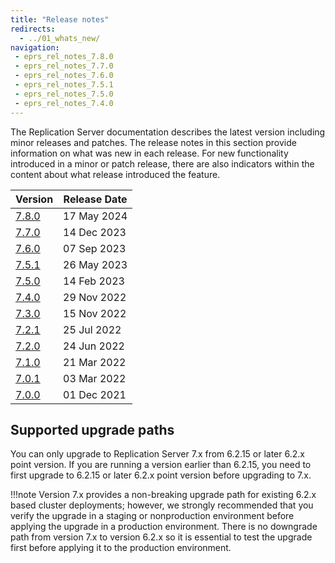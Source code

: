 ```yaml
---
title: "Release notes"
redirects:
  - ../01_whats_new/
navigation:
 - eprs_rel_notes_7.8.0
 - eprs_rel_notes_7.7.0
 - eprs_rel_notes_7.6.0
 - eprs_rel_notes_7.5.1
 - eprs_rel_notes_7.5.0
 - eprs_rel_notes_7.4.0
---
```



The Replication Server documentation describes the latest version including minor releases and patches. The release notes in this section provide information on what was new in each release. For new functionality introduced in a minor or patch release, there are also indicators within the content about what release introduced the feature.

| Version                          | Release Date | 
| -------------------------------- | ------------ |
| [7.8.0](eprs_rel_notes_7.8.0)    | 17 May 2024 |
| [7.7.0](eprs_rel_notes_7.7.0)    | 14 Dec 2023 |
| [7.6.0](eprs_rel_notes_7.6.0)    | 07 Sep 2023 |
| [7.5.1](eprs_rel_notes_7.5.1)    | 26 May 2023 |
| [7.5.0](eprs_rel_notes_7.5.0)    | 14 Feb 2023 |
| [7.4.0](eprs_rel_notes_7.4.0)    | 29 Nov 2022 |
| [7.3.0](15_eprs_rel_notes_7.3.0) | 15 Nov 2022 |
| [7.2.1](16_eprs_rel_notes_7.2.1) | 25 Jul 2022 |
| [7.2.0](17_eprs_rel_notes_7.2.0) | 24 Jun 2022 |
| [7.1.0](18_eprs_rel_notes_7.1.0) | 21 Mar 2022 |
| [7.0.1](19_eprs_rel_notes_7.0.1) | 03 Mar 2022 |
| [7.0.0](20_eprs_rel_notes_7.0.0) | 01 Dec 2021 |

## Supported upgrade paths

You can only upgrade to Replication Server 7.x from 6.2.15 or later 6.2.x point version. If you are running a version earlier than 6.2.15, you need to first upgrade to 6.2.15 or later 6.2.x point version before upgrading to 7.x.

!!!note
   Version 7.x provides a non-breaking upgrade path for existing 6.2.x based cluster deployments; however, we strongly recommended that you verify the upgrade in a staging or nonproduction environment before applying the upgrade in a production environment. There is no downgrade path from version 7.x to version 6.2.x so it is essential to test the upgrade first before applying it to the production environment.  

